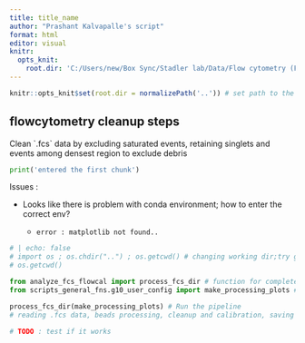 ```yaml
---
title: title_name
author: "Prashant Kalvapalle's script"
format: html
editor: visual
knitr:
  opts_knit: 
    root.dir: 'C:/Users/new/Box Sync/Stadler lab/Data/Flow cytometry (FACS)'
---
```


<!--# TODO : make title a variable from R, set flatly theme with table of content ; figure out how to call the render with an output name set -->

```r
knitr::opts_knit$set(root.dir = normalizePath('..')) # set path to the project head
```

## flowcytometry cleanup steps

Clean \`.fcs\` data by excluding saturated events, retaining singlets and events among densest region to exclude debris

```python

print('entered the first chunk')
```

Issues :

-   Looks like there is problem with conda environment; how to enter the correct env?

    -   `error : matplotlib not found..`

```python
# | echo: false
# import os ; os.chdir("..") ; os.getcwd() # changing working dir;try global defaults
# os.getcwd()

from analyze_fcs_flowcal import process_fcs_dir # function for complete processing
from scripts_general_fns.g10_user_config import make_processing_plots # Import plotting key

process_fcs_dir(make_processing_plots) # Run the pipeline
# reading .fcs data, beads processing, cleanup and calibration, saving summary statistics and cleaned files

# TODO : test if it works
```
